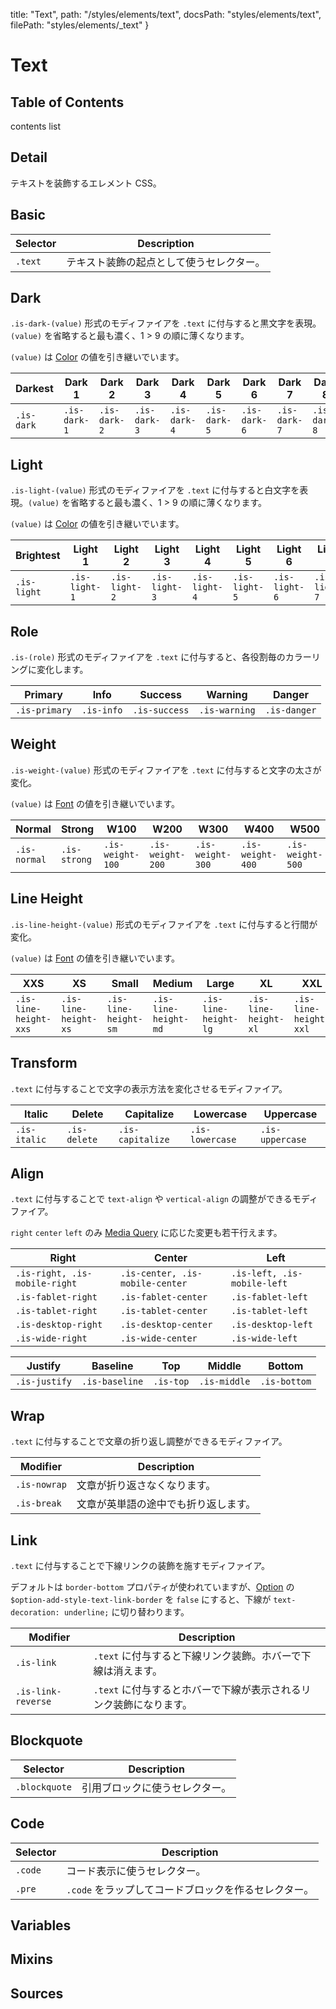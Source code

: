   title: "Text",
  path: "/styles/elements/text",
  docsPath: "styles/elements/text",
  filePath: "styles/elements/_text"
}


# Text

## Table of Contents

contents list

## Detail

テキストを装飾するエレメント CSS。

## Basic

| Selector | Description                              |
| -------- | ---------------------------------------- |
| `.text`  | テキスト装飾の起点として使うセレクター。 |

## Dark

`.is-dark-(value)` 形式のモディファイアを `.text` に付与すると黒文字を表現。`(value)` を省略すると最も濃く、1 > 9 の順に薄くなります。

`(value)` は [Color](/configs/variables/color) の値を引き継いでいます。

| Darkest    | Dark 1       | Dark 2       | Dark 3       | Dark 4       | Dark 5       | Dark 6       | Dark 7       | Dark 8       | Dark 9       |
| ---------- | ------------ | ------------ | ------------ | ------------ | ------------ | ------------ | ------------ | ------------ | ------------ |
| `.is-dark` | `.is-dark-1` | `.is-dark-2` | `.is-dark-3` | `.is-dark-4` | `.is-dark-5` | `.is-dark-6` | `.is-dark-7` | `.is-dark-8` | `.is-dark-9` |

## Light

`.is-light-(value)` 形式のモディファイアを `.text` に付与すると白文字を表現。`(value)` を省略すると最も濃く、1 > 9 の順に薄くなります。

`(value)` は [Color](/configs/variables/color) の値を引き継いでいます。

| Brightest   | Light 1       | Light 2       | Light 3       | Light 4       | Light 5       | Light 6       | Light 7       | Light 8       | Light 9       |
| ----------- | ------------- | ------------- | ------------- | ------------- | ------------- | ------------- | ------------- | ------------- | ------------- |
| `.is-light` | `.is-light-1` | `.is-light-2` | `.is-light-3` | `.is-light-4` | `.is-light-5` | `.is-light-6` | `.is-light-7` | `.is-light-8` | `.is-light-9` |

## Role

`.is-(role)` 形式のモディファイアを `.text` に付与すると、各役割毎のカラーリングに変化します。

| Primary       | Info       | Success       | Warning       | Danger       |
| ------------- | ---------- | ------------- | ------------- | ------------ |
| `.is-primary` | `.is-info` | `.is-success` | `.is-warning` | `.is-danger` |

## Weight

`.is-weight-(value)` 形式のモディファイアを `.text` に付与すると文字の太さが変化。

`(value)` は [Font](/configs/variables/font) の値を引き継いでいます。

| Normal       | Strong       | W100             | W200             | W300             | W400             | W500             | W600             | W700             | W800             | W900             |
| ------------ | ------------ | ---------------- | ---------------- | ---------------- | ---------------- | ---------------- | ---------------- | ---------------- | ---------------- | ---------------- |
| `.is-normal` | `.is-strong` | `.is-weight-100` | `.is-weight-200` | `.is-weight-300` | `.is-weight-400` | `.is-weight-500` | `.is-weight-600` | `.is-weight-700` | `.is-weight-800` | `.is-weight-900` |

## Line Height

`.is-line-height-(value)` 形式のモディファイアを `.text` に付与すると行間が変化。

`(value)` は [Font](/configs/variables/font) の値を引き継いでいます。

| XXS                   | XS                   | Small                | Medium               | Large                | XL                   | XXL                   |
| --------------------- | -------------------- | -------------------- | -------------------- | -------------------- | -------------------- | --------------------- |
| `.is-line-height-xxs` | `.is-line-height-xs` | `.is-line-height-sm` | `.is-line-height-md` | `.is-line-height-lg` | `.is-line-height-xl` | `.is-line-height-xxl` |

## Transform

`.text` に付与することで文字の表示方法を変化させるモディファイア。

| Italic       | Delete       | Capitalize       | Lowercase       | Uppercase       |
| ------------ | ------------ | ---------------- | --------------- | --------------- |
| `.is-italic` | `.is-delete` | `.is-capitalize` | `.is-lowercase` | `.is-uppercase` |

## Align

`.text` に付与することで `text-align` や `vertical-align` の調整ができるモディファイア。

`right` `center` `left` のみ [Media Query](/configs/mixins/mediaquery) に応じた変更も若干行えます。

| Right                         | Center                          | Left                        |
| ----------------------------- | ------------------------------- | --------------------------- |
| `.is-right, .is-mobile-right` | `.is-center, .is-mobile-center` | `.is-left, .is-mobile-left` |
| `.is-fablet-right`            | `.is-fablet-center`             | `.is-fablet-left`           |
| `.is-tablet-right`            | `.is-tablet-center`             | `.is-tablet-left`           |
| `.is-desktop-right`           | `.is-desktop-center`            | `.is-desktop-left`          |
| `.is-wide-right`              | `.is-wide-center`               | `.is-wide-left`             |

| Justify       | Baseline       | Top       | Middle       | Bottom       |
| ------------- | -------------- | --------- | ------------ | ------------ |
| `.is-justify` | `.is-baseline` | `.is-top` | `.is-middle` | `.is-bottom` |

## Wrap

`.text` に付与することで文章の折り返し調整ができるモディファイア。

| Modifier     | Description                          |
| ------------ | ------------------------------------ |
| `.is-nowrap` | 文章が折り返さなくなります。         |
| `.is-break`  | 文章が英単語の途中でも折り返します。 |

## Link

`.text` に付与することで下線リンクの装飾を施すモディファイア。

デフォルトは `border-bottom` プロパティが使われていますが、[Option](/configs/variables/option#option-add-style-xxxx) の `$option-add-style-text-link-border` を `false` にすると、下線が `text-decoration: underline;` に切り替わります。

| Modifier           | Description                                                        |
| ------------------ | ------------------------------------------------------------------ |
| `.is-link`         | `.text` に付与すると下線リンク装飾。ホバーで下線は消えます。       |
| `.is-link-reverse` | `.text` に付与するとホバーで下線が表示されるリンク装飾になります。 |

## Blockquote

| Selector      | Description                    |
| ------------- | ------------------------------ |
| `.blockquote` | 引用ブロックに使うセレクター。 |

## Code

| Selector | Description                                          |
| -------- | ---------------------------------------------------- |
| `.code`  | コード表示に使うセレクター。                         |
| `.pre`   | `.code` をラップしてコードブロックを作るセレクター。 |

## Variables

<PreviewVariablesDouble filePath={meta.filePath} viewCompiled={true} />

## Mixins

<PreviewMixins filePath={meta.filePath} />

## Sources

<PreviewSources
  title={meta.title}
  docsPath={meta.docsPath}
  scssPath={meta.filePath}
/>
